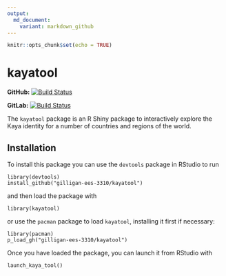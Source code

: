```yaml
---
output:
  md_document:
    variant: markdown_github
---
```


```r
knitr::opts_chunk$set(echo = TRUE)
```
# kayatool

**GitHub:** [![Build Status](https://travis-ci.org/gilligan-ees-3310/kaya-tool.svg?branch=master)](https://github.com/gilligan-ees-3310/kaya-tool/commits/master)

**GitLab:** [![Build Status](https://gitlab.jgilligan.org/gilligan_teaching/ees_3310/ees_3310_software/kaya-tool/badges/master/build.svg)](https://gitlab.jgilligan.org/gilligan_teaching/ees_3310/ees_3310_software/kaya-tool/commits/master)


The `kayatool` package is an R Shiny package to interactively explore the
Kaya identity for a number of countries and regions of the world.

## Installation

To install this package you can use the `devtools` package in RStudio to run
```
library(devtools)
install_github("gilligan-ees-3310/kayatool")
```
and then load the package with 
```
library(kayatool)
```
or use the `pacman` package to load `kayatool`, installing it first if necessary: 
```
library(pacman)
p_load_gh("gilligan-ees-3310/kayatool")
```
Once you have loaded the package, you can launch it from RStudio with
```
launch_kaya_tool()
```
